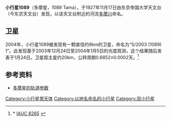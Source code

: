 {{Infobox planet
|width           = 
|background      = #FFFFC0 |
 name=多摩星
 | discoverer=[[及川奥郎|及川奥郎]]
 | discovered=1927年11月17日
 | discovery_site = 东京
 | alt_names=A894 VA; A904 VD;<br/>A919 HA; 1927 WB;<br/>1930 ST; 1952 HE4
 | named_after = [[多摩川|多摩川]]
 | mp_category=[[主带小行星|主带小行星]]
 | epoch=2005年11月26日 ([[儒略日|JD]] 2453700.5)
 | semimajor= 2.213 [[天文单位|AU]]
 | perihelion= 1.930 AU
 | aphelion= 2.497 AU
 | eccentricity=0.128
 | period=1202.846 d(3.29 [[儒略年|a]])
 | inclination=3.730°
 | asc_node=71.565°
 | arg_peri=354.336°
 | mean_anomaly=236.255°
 | avg_speed=19.94 km/s
 | dimensions=13.44 ± 0.61 km
 | mass={{nowrap|(8.90 ± 3.20) × 10<sup>14</sup><ref name="Carry2012"/> kg}}
 | density=2.52 ± 0.29<ref name="Carry2012"/> g/cm<sup>3</sup>
 | surface_grav=0.0036? m/s²
 | escape_velocity=0.0068? km/s
 | rotation=0.6852±0.0002 d
 | spectral_type=?
 | abs_magnitude=11.6
 | albedo=0.24
 | single_temperature=~179 K
}}
'''小行星1089'''（多摩星，1089 Tama），于1927年11月17日由东京帝国大学天文台（今东京天文台）发现，以该天文台附近的河流[[多摩川|多摩川]]命名。

== 卫星 ==
2004年，小行星1089被发现有一颗直径约9km的卫星，命名为“S/2003 (1089) 1”。此发现基于2003年12月24日至2004年1月5日的光度观测，这个结果随后发表于1月24日。卫星距主星约20km，公转周期0.6852±0.0002天。<ref>* [http://www.cbat.eps.harvard.edu/iauc/08200/08265.html IAUC 8265] {{Wayback|url=http://www.cbat.eps.harvard.edu/iauc/08200/08265.html |date=20160303173117 }}</ref>
== 参考资料 ==
*[http://ssd.jpl.nasa.gov/sbdb.cgi?sstr=1089 多摩星的轨道参数] {{Wayback|url=http://ssd.jpl.nasa.gov/sbdb.cgi?sstr=1089 |date=20201106101436 }}
{{Reflist|refs=
<ref name="Carry2012">{{Citation
 | first1    = B.
 | last1     = Carry
 | title     = Density of asteroids
 | work      = Planetary and Space Science
 | volume    = 73
 | page      = 98-118
 | doi       = 10.1016/j.pss.2012.03.009
 | bibcode   = 2012P&SS...73...98C
 | postscript= .
|date=December 2012}} See Table 1.</ref>
}}
{{Minor Planet Number|(1088)[[小行星1088|小行星1088]]|(1090)[[小行星1090|小行星1090]]}}
[[Category:小行星带天体|Category:小行星带天体]]
[[Category:以地名命名的小行星|Category:以地名命名的小行星]]
[[Category:双小行星|Category:双小行星]]